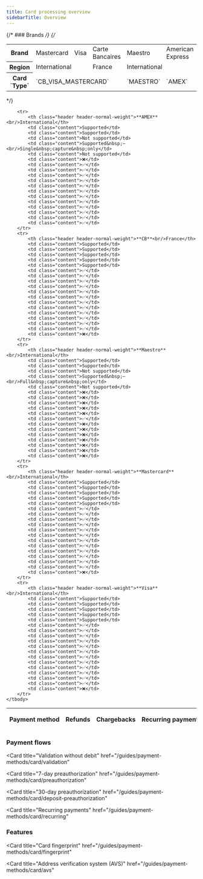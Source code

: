 ```yaml
---
title: Card processing overview
sidebarTitle: Overview
---
```


{/* ### Brands */}
{/* 
<table>
    <tbody>
        <tr>
            <th class="header">Brand</th>
            <td class="content">
                Mastercard
            </td>
            <td class="content">
                Visa
            </td>
            <td class="content">
                Carte Bancaires
            </td>
            <td class="content">
                Maestro
            </td>
            <td class="content">
                American Express
            </td>
            </tr>
        <tr>
            <th class="header">Region</th>
            <td colSpan="2" class="content">
                International
            </td>
            <td class="content">
                France
            </td>
            <td colSpan="2" class="content">
                International
            </td>
            </tr>
                <tr>
            <th class="header">Card `Type`</th>
            <td colSpan="3" class="content">
                `CB_VISA_MASTERCARD`
            </td>
            <td class="content">
                `MAESTRO`
            </td>
            <td class="content">
                `AMEX`
            </td>
            </tr>
    </tbody>
</table> 

*/}

<table>
    <thead>
        <tr>
            <th class="header" rowspan="2">Payment&nbsp;method</th>
            <th class="header" rowspan="2">Refunds</th>
            <th class="header"rowspan="2">Chargebacks</th>
            <th class="header"rowspan="2">Recurring&nbsp;payments</th>
            <th class="header"rowspan="2">7-day preauth.</th>
            <th class="header"rowspan="2">30-day preauth.</th>
            <th class="header" colspan="13">Currencies</th>
        </tr>        
        <tr>
            <th class="header">AED</th>
            <th class="header">AUD</th>
            <th class="header">CAD</th>
            <th class="header">CHF</th>
            <th class="header">DKK</th>
            <th class="header">EUR</th>
            <th class="header">GBP</th>
            <th class="header">HKD</th>
            <th class="header">JPY</th>
            <th class="header">NOK</th>
            <th class="header">PLN</th>
            <th class="header">SEK</th>
            <th class="header">USD</th>
        </tr>
    </thead>
    <tbody>

        <tr>
            <th class="header header-normal-weight">**AMEX**<br/>International</th>
            <td class="content">Supported</td>
            <td class="content">Supported</td>
            <td class="content">Not supported</td>
            <td class="content">Supported&nbsp;–<br/>Single&nbsp;capture&nbsp;only</td>
            <td class="content">Not supported</td>
            <td class="content">❌</td>
            <td class="content">✅</td>
            <td class="content">✅</td>
            <td class="content">✅</td>
            <td class="content">✅</td>
            <td class="content">✅</td>
            <td class="content">✅</td>
            <td class="content">✅</td>
            <td class="content">✅</td>
            <td class="content">✅</td>
            <td class="content">✅</td>
            <td class="content">✅</td>
            <td class="content">✅</td>
        </tr>
        <tr>
            <th class="header header-normal-weight">**CB**<br/>France</th>
            <td class="content">Supported</td>
            <td class="content">Supported</td>
            <td class="content">Supported</td>
            <td class="content">Supported</td>
            <td class="content">Supported</td>
            <td class="content">✅</td>
            <td class="content">✅</td>
            <td class="content">✅</td>
            <td class="content">✅</td>
            <td class="content">✅</td>
            <td class="content">✅</td>
            <td class="content">✅</td>
            <td class="content">✅</td>
            <td class="content">✅</td>
            <td class="content">✅</td>
            <td class="content">✅</td>
            <td class="content">✅</td>
            <td class="content">❌</td>
        </tr>
        <tr>
            <th class="header header-normal-weight">**Maestro**<br/>International</th>
            <td class="content">Supported</td>
            <td class="content">Supported</td>
            <td class="content">Not supported</td>
            <td class="content">Supported&nbsp;–<br/>Full&nbsp;capture&nbsp;only</td>
            <td class="content">Not supported</td>
            <td class="content">❌</td>
            <td class="content">❌</td>
            <td class="content">❌</td>
            <td class="content">❌</td>
            <td class="content">❌</td>
            <td class="content">✅</td>
            <td class="content">❌</td>
            <td class="content">❌</td>
            <td class="content">❌</td>
            <td class="content">❌</td>
            <td class="content">❌</td>
            <td class="content">❌</td>
            <td class="content">❌</td>
        </tr>
        <tr>
            <th class="header header-normal-weight">**Mastercard**<br/>International</th>
            <td class="content">Supported</td>
            <td class="content">Supported</td>
            <td class="content">Supported</td>
            <td class="content">Supported</td>
            <td class="content">Supported</td>
            <td class="content">✅</td>
            <td class="content">✅</td>
            <td class="content">✅</td>
            <td class="content">✅</td>
            <td class="content">✅</td>
            <td class="content">✅</td>
            <td class="content">✅</td>
            <td class="content">✅</td>
            <td class="content">✅</td>
            <td class="content">✅</td>
            <td class="content">✅</td>
            <td class="content">✅</td>
            <td class="content">❌</td>
        </tr>
        <tr>
            <th class="header header-normal-weight">**Visa**<br/>International</th>
            <td class="content">Supported</td>
            <td class="content">Supported</td>
            <td class="content">Supported</td>
            <td class="content">Supported</td>
            <td class="content">Supported</td>
            <td class="content">✅</td>
            <td class="content">✅</td>
            <td class="content">✅</td>
            <td class="content">✅</td>
            <td class="content">✅</td>
            <td class="content">✅</td>
            <td class="content">✅</td>
            <td class="content">✅</td>
            <td class="content">✅</td>
            <td class="content">✅</td>
            <td class="content">✅</td>
            <td class="content">✅</td>
            <td class="content">❌</td>
        </tr>
    </tbody>
</table>

### Payment flows

<Card
    title="Validation without debit"
    href="/guides/payment-methods/card/validation"
></Card>
<Card title="One-time payment" href=""></Card>
<Card
    title="7-day preauthorization"
    href="/guides/payment-methods/card/preauthorization"
></Card>
<Card
    title="30-day preauthorization"
    href="/guides/payment-methods/card/deposit-preauthorization"
></Card>
<Card
    title="Recurring payments"
    href="/guides/payment-methods/card/recurring"
></Card>

### Features

<Card title="3DS" href="/guides/payment-methods/card/3ds"></Card>
<Card
    title="Card fingerprint"
    href="/guides/payment-methods/card/fingerprint"
></Card>
<Card
    title="Address verification system (AVS)"
    href="/guides/payment-methods/card/avs"
></Card>
